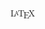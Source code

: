 <span class="texhtml" style="font-family: 'CMU Serif', cmr10, LMRoman10-Regular, 'Latin Modern Math', 'Nimbus Roman No9 L', 'Times New Roman', Times, serif;">L<span style="text-transform: uppercase; font-size: 70%; vertical-align: 0.2em; margin-left: -0.286em; margin-right: -0.143em; line-height: 0">a</span>T<span style="text-transform: uppercase; vertical-align: -0.2em; margin-left: -0.1em; margin-right: -0.1em; line-height: 0">e</span>X</span><noinclude>{{Documentation}}</noinclude>